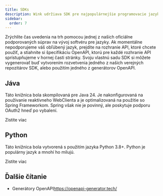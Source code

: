 ```yaml
---
title: SDKs
description: Wink udržiava SDK pre najpopulárnejšie programovacie jazyky.
sidebar:
  order: 7
---
```


Zrýchlite čas uvedenia na trh pomocou jednej z našich oficiálne podporovaných súprav na vývoj softvéru pre jazyky.
Ak momentálne nepodporujeme váš obľúbený jazyk, prejdite na rozhranie API, ktoré chcete použiť, a stiahnite si špecifikáciu OpenAPI, ktorú pre každé rozhranie API sprístupňujeme v hornej časti stránky. Svoju vlastnú sadu SDK si môžete vygenerovať buď vytvorením rozvetvenia jedného z našich verejných repozitárov SDK, alebo použitím jedného z generátorov OpenAPI.

## Jáva

Táto knižnica bola skompilovaná pre Java 24. Je nakonfigurovaná na používanie reaktívneho WebClienta a je optimalizovaná na použitie so Spring Frameworkom. Spring však nie je povinný, ale poskytuje podporu OAuth2 hneď po vybalení.

<LinkButton href="https://github.com/wink-travel/wink-sdk-java" variant="secondary" icon="external">
  Zistite viac
</LinkButton>


## Python

Táto knižnica bola vytvorená s použitím jazyka Python 3.8+. Python je populárny jazyk a mnohí ho milujú.

<LinkButton href="https://github.com/wink-travel/wink-sdk-python" variant="secondary" icon="external">
  Zistite viac
</LinkButton>


## Ďalšie čítanie

* Generátory OpenAPI<https://openapi-generator.tech/>


